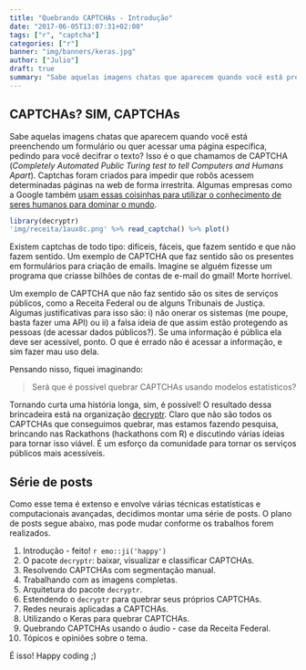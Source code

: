 ```yaml
---
title: "Quebrando CAPTCHAs - Introdução"
date: "2017-06-05T13:07:31+02:00"
tags: ["r", "captcha"]
categories: ["r"]
banner: "img/banners/keras.jpg"
author: ["Julio"]
draft: true
summary: "Sabe aquelas imagens chatas que aparecem quando você está preenchendo um formulário ou quer acessar uma página específica, pedindo para você decifrar o texto? Isso é o que chamamos de CAPTCHA (Completely Automated Public Turing test to tell Computers and Humans Apart). Captchas foram criados para..."
---
```


## CAPTCHAs? SIM, CAPTCHAs

Sabe aquelas imagens chatas que aparecem quando você está preenchendo um formulário ou quer acessar uma página específica, pedindo para você decifrar o texto? Isso é o que chamamos de CAPTCHA (*Completely Automated Public Turing test to tell Computers and Humans Apart*). Captchas foram criados para impedir que robôs acessem determinadas páginas na web de forma irrestrita. Algumas empresas como a Google também [usam essas coisinhas para utilizar o conhecimento de seres humanos para dominar o mundo](https://www.google.com/recaptcha/intro/index.html).

```r
library(decryptr)
'img/receita/1aux8c.png' %>% read_captcha() %>% plot()
```

Existem captchas de todo tipo: difíceis, fáceis, que fazem sentido e que não fazem sentido. Um exemplo de CAPTCHA que faz sentido são os presentes em formulários para criação de emails. Imagine se alguém fizesse um programa que criasse bilhões de contas de e-mail do gmail! Morte horrível.

Um exemplo de CAPTCHA que não faz sentido são os sites de serviços públicos, como a Receita Federal ou de alguns Tribunais de Justiça. Algumas justificativas para isso são: i) não onerar os sistemas (me poupe, basta fazer uma API) ou ii) a falsa ideia de que assim estão protegendo as pessoas (de acessar dados públicos?). Se uma informação é pública ela deve ser acessível, ponto. O que é errado não é acessar a informação, e sim fazer mau uso dela.

Pensando nisso, fiquei imaginando: 

> 
> Será que é possível quebrar CAPTCHAs usando modelos estatísticos? 
> 

Tornando curta uma história longa, sim, é possível! O resultado dessa brincadeira está na organização [decryptr](https://github.com/decryptr). Claro que não são todos os CAPTCHAs que conseguimos quebrar, mas estamos fazendo pesquisa, brincando nas Rackathons (hackathons com R) e discutindo várias ideias para tornar isso viável. É um esforço da comunidade para tornar os serviços públicos mais acessíveis.

## Série de posts

Como esse tema é extenso e envolve várias técnicas estatísticas e computacionais avançadas, decidimos montar uma série de posts. O plano de posts segue abaixo, mas pode mudar conforme os trabalhos forem realizados.

1. Introdução - feito! `r emo::ji('happy')`
1. O pacote `decryptr`: baixar, visualizar e classificar CAPTCHAs.
1. Resolvendo CAPTCHAs com segmentação manual.
1. Trabalhando com as imagens completas.
1. Arquitetura do pacote `decryptr`.
1. Estendendo o `decryptr` para quebrar seus próprios CAPTCHAs.
1. Redes neurais aplicadas a CAPTCHAs.
1. Utilizando o Keras para quebrar CAPTCHAs.
1. Quebrando CAPTCHAs usando o áudio - case da Receita Federal.
1. Tópicos e opiniões sobre o tema.

É isso! Happy coding ;)
